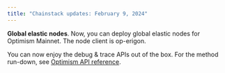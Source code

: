 ```yaml
---
title: "Chainstack updates: February 9, 2024"
---
```

**Global elastic nodes**. Now, you can deploy global elastic nodes for Optimism Mainnet. The node client is op-erigon.

You can now enjoy the debug & trace APIs out of the box. For the method run-down, see [Optimism API reference](/api-reference/optimism-api-reference).
